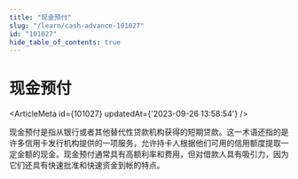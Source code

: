```yaml
---
title: "现金预付"
slug: "/learn/cash-advance-101027"
id: "101027"
hide_table_of_contents: true
---
```



# 现金预付

<ArticleMeta id={101027} updatedAt={'2023-09-26 13:58:54'} />
<div className='border-solid border-b border-t-0 my-4 border-[var(--ifm-color-gray-300)]' />

现金预付是指从银行或者其他替代性贷款机构获得的短期贷款。这一术语还指的是许多信用卡发行机构提供的一项服务，允许持卡人根据他们可用的信用额度提取一定金额的现金。现金预付通常具有高额利率和费用，但对借款人具有吸引力，因为它们还具有快速批准和快速资金到帐的特点。
